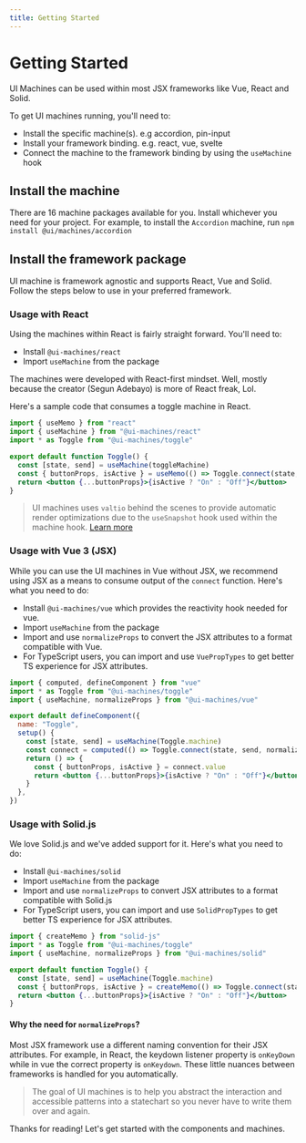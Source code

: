 ```yaml
---
title: Getting Started
---
```


# Getting Started

UI Machines can be used within most JSX frameworks like Vue, React and Solid.

To get UI machines running, you'll need to:

- Install the specific machine(s). e.g accordion, pin-input
- Install your framework binding. e.g. react, vue, svelte
- Connect the machine to the framework binding by using the `useMachine` hook

## Install the machine

There are 16 machine packages available for you. Install whichever you need for your project. For
example, to install the `Accordion` machine, run `npm install @ui/machines/accordion`

## Install the framework package

UI machine is framework agnostic and supports React, Vue and Solid. Follow the steps below to use in
your preferred framework.

### Usage with React

Using the machines within React is fairly straight forward. You'll need to:

- Install `@ui-machines/react`
- Import `useMachine` from the package

The machines were developed with React-first mindset. Well, mostly because the creator (Segun
Adebayo) is more of React freak, Lol.

Here's a sample code that consumes a toggle machine in React.

```jsx
import { useMemo } from "react"
import { useMachine } from "@ui-machines/react"
import * as Toggle from "@ui-machines/toggle"

export default function Toggle() {
  const [state, send] = useMachine(toggleMachine)
  const { buttonProps, isActive } = useMemo(() => Toggle.connect(state, send), [state])
  return <button {...buttonProps}>{isActive ? "On" : "Off"}</button>
}
```

> UI machines uses `valtio` behind the scenes to provide automatic render optimizations due to the
> `useSnapshot` hook used within the machine hook.
> [Learn more](https://github.com/pmndrs/valtio#react-via-usesnapshot)

### Usage with Vue 3 (JSX)

While you can use the UI machines in Vue without JSX, we recommend using JSX as a means to consume
output of the `connect` function. Here's what you need to do:

- Install `@ui-machines/vue` which provides the reactivity hook needed for vue.
- Import `useMachine` from the package
- Import and use `normalizeProps` to convert the JSX attributes to a format compatible with Vue.
- For TypeScript users, you can import and use `VuePropTypes` to get better TS experience for JSX
  attributes.

```jsx
import { computed, defineComponent } from "vue"
import * as Toggle from "@ui-machines/toggle"
import { useMachine, normalizeProps } from "@ui-machines/vue"

export default defineComponent({
  name: "Toggle",
  setup() {
    const [state, send] = useMachine(Toggle.machine)
    const connect = computed(() => Toggle.connect(state, send, normalizeProps))
    return () => {
      const { buttonProps, isActive } = connect.value
      return <button {...buttonProps}>{isActive ? "On" : "Off"}</button>
    }
  },
})
```

### Usage with Solid.js

We love Solid.js and we've added support for it. Here's what you need to do:

- Install `@ui-machines/solid`
- Import `useMachine` from the package
- Import and use `normalizeProps` to convert JSX attributes to a format compatible with Solid.js
- For TypeScript users, you can import and use `SolidPropTypes` to get better TS experience for JSX
  attributes.

```jsx
import { createMemo } from "solid-js"
import * as Toggle from "@ui-machines/toggle"
import { useMachine, normalizeProps } from "@ui-machines/solid"

export default function Toggle() {
  const [state, send] = useMachine(Toggle.machine)
  const { buttonProps, isActive } = createMemo(() => Toggle.connect(state, send))
  return <button {...buttonProps}>{isActive ? "On" : "Off"}</button>
}
```

#### Why the need for `normalizeProps`?

Most JSX framework use a different naming convention for their JSX attributes. For example, in
React, the keydown listener property is `onKeyDown` while in vue the correct property is
`onKeydown`. These little nuances between frameworks is handled for you automatically.

> The goal of UI machines is to help you abstract the interaction and accessible patterns into a
> statechart so you never have to write them over and again.

Thanks for reading! Let's get started with the components and machines.
